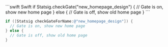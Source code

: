 
<CodeGroup>
```swift Swift
if Statsig.checkGate("new_homepage_design") {
  // Gate is on, show new home page
} else {
  // Gate is off, show old home page
}
```

```objective-c Objective C
if ([Statsig checkGateForName:@"new_homepage_design"]) {
  // Gate is on, show new home page
} else {
  // Gate is off, show old home page
}
```
</CodeGroup>
